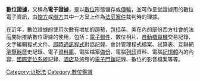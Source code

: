 {{Globalize}}

'''數位證據'''，又稱為'''電子證據'''，是以[[數位|數位]]形態儲存或[[傳輸|傳輸]]，並可作呈堂證據用的數位電子資訊，由[[控方|控方]]或[[辯方|辯方]]其中一方呈上作為[[法庭|法庭]][[案件|案件]]裁判時的理據。

在近年，數位證據的使用次數有增加的趨勢，包括英、美在內的部份西方社會的法庭開始接納數位證據的使用，包括：[[電子郵件|電子郵件]]、數位相片、[[自動櫃員機|自動櫃員機]]交易記錄、文字編輯程式文件、[[即時通訊程式|即時通訊程式]]對話記錄、會計管理程式檔案、試算表、互聯網[[瀏覽器|瀏覽器]]歷史記錄、電子[[資料庫|資料庫]]、電腦檔案[[備份|備份]]、電腦[[列印|列印]]資料、電腦[[記憶體|記憶體]]內的內容、[[國際定位系統|國際定位系統]]記錄、[[酒店|酒店]]及旅館的[[電子門鎖|電子門鎖]]記錄、數位的影音檔案等等。

{{compu-stub}}

[[Category:证据法|Category:证据法]]
[[Category:數位鑑識|Category:數位鑑識]]